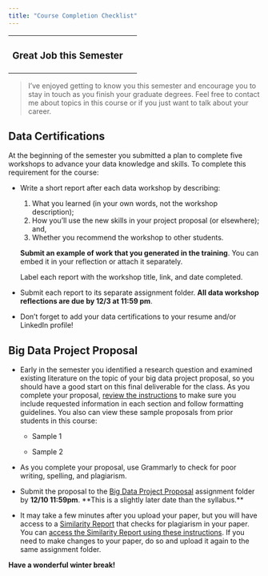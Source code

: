 ```yaml
---
title: "Course Completion Checklist"
---
```


+------------------------------------+
| ### Great Job this Semester        |
+------------------------------------+

> I've enjoyed getting to know you this semester and encourage you to stay in touch as you finish your graduate degrees. Feel free to contact me about topics in this course or if you just want to talk about your career.

## Data Certifications

At the beginning of the semester you submitted a plan to complete five workshops to advance your data knowledge and skills. To complete this requirement for the course:

-   Write a short report after each data workshop by describing:

    1.  What you learned (in your own words, not the workshop description);\
    2.  How you'll use the new skills in your project proposal (or elsewhere); and,\
    3.  Whether you recommend the workshop to other students.

    **Submit an example of work that you generated in the training**. You can embed it in your reflection or attach it separately.

    Label each report with the workshop title, link, and date completed.

-   Submit each report to its separate assignment folder. **All data workshop reflections are due by 12/3 at 11:59 pm**.

-   Don't forget to add your data certifications to your resume and/or LinkedIn profile!

## Big Data Project Proposal

-   Early in the semester you identified a research question and examined existing literature on the topic of your big data project proposal, so you should have a good start on this final deliverable for the class. As you complete your proposal, [review the instructions](https://gastate.view.usg.edu/content/enforced2/2885410-CO.090.EC.ECON8000.XLS.PZ11.20242/Files_Module%203/Big%20Data%20Project%20Proposal%20Instructions.docx?ou=2885410) to make sure you include requested information in each section and follow formatting guidelines. You also can view these sample proposals from prior students in this course:

    -   Sample 1

    -   Sample 2
-   As you complete your proposal, use Grammarly to check for poor writing, spelling, and plagiarism.

-   Submit the proposal to the [Big Data Project Proposal](/assignments/project_proposal.qmd) assignment folder by **12/10 11:59pm**. \*\*This is a slightly later date than the syllabus.\*\*

-   It may take a few minutes after you upload your paper, but you will have access to a [Similarity Report](https://help.turnitin.com/feedback-studio/d2l/student/the-similarity-report/interpreting-the-similarity-report.htm) that checks for plagiarism in your paper. You can [access the Similarity Report using these instructions](https://help.turnitin.com/feedback-studio/d2l/student/the-similarity-report/accessing-the-similarity-report.htm). If you need to make changes to your paper, do so and upload it again to the same assignment folder.

**Have a wonderful winter break!**
